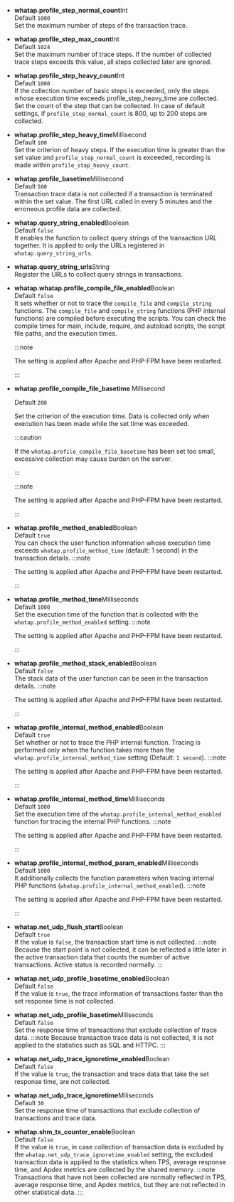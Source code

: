 -   **whatap.profile_step_normal_count**<span class='type'>Int</span><br/>
      Default `1000`<br/>
      Set the maximum number of steps of the transaction trace.

-   **whatap.profile_step_max_count**<span class='type'>Int</span><br/>
      Default `1024`<br/>
      Set the maximum number of trace steps. If the number of collected trace steps exceeds this value, all steps collected later are ignored.

-   **whatap.profile_step_heavy_count**<span class='type'>Int</span><br/>
      Default `1000`<br/>
      If the collection number of basic steps is exceeded, only the steps whose execution time exceeds profile_step_heavy_time are collected. Set the count of the step that can be collected. In case of default settings, if `profile_step_normal_count` is 800, up to 200 steps are collected.

<!-- 문장 부자연스러움 -->

-   **whatap.profile_step_heavy_time**<span class='type'>Millisecond</span><br/>
      Default `100`<br/>
      Set the criterion of heavy steps. If the execution time is greater than the set value and `profile_step_normal_count` is exceeded, recording is made within `profile_step_heavy_count`.

-   **whatap.profile_basetime**<span class='type'>Millisecond</span><br/>
      Default `500`<br/>
      Transaction trace data is not collected if a transaction is terminated within the set value. The first URL called in every 5 minutes and the erroneous profile data are collected.

-   **whatap.query_string_enabled**<span class='type'>Boolean</span><br/>
      Default `false`<br/>
      It enables the function to collect query strings of the transaction URL together. It is applied to only the URLs registered in `whatap.query_string_urls`.

-   **whatap.query_string_urls**<span class='type'>String</span><br/>
      Register the URLs to collect query strings in transactions.

-   **whatap.whatap.profile_compile_file_enabled**<span class='type'>Boolean</span><br/>
        Default `false`<br/>
        It sets whether or not to trace the `compile_file` and `compile_string` functions. The `compile_file` and `compile_string` functions (PHP internal functions) are compiled before executing the scripts. You can check the compile times for main, include, require, and autoload scripts, the script file paths, and the execution times.
        
    :::note

    The setting is applied after Apache and PHP-FPM have been restarted.

    :::

- **whatap.profile_compile_file_basetime** <span class='type'>Millisecond</span>

  Default `200`

  Set the criterion of the execution time. Data is collected only when execution has been made while the set time was exceeded.

  :::caution

  If the `whatap.profile_compile_file_basetime` has been set too small, excessive collection may cause burden on the server.
  
  :::

  :::note

  The setting is applied after Apache and PHP-FPM have been restarted.

  :::
 

-   **whatap.profile_method_enabled**<span class='type'>Boolean</span><br/>
        Default `true`<br/>
        You can check the user function information whose execution time exceeds `whatap.profile_method_time` (default: 1 second) in the transaction details.
    :::note

    The setting is applied after Apache and PHP-FPM have been restarted.

    :::

-   **whatap.profile_method_time**<span class='type'>Milliseconds</span><br/>
        Default `1000`<br/>
        Set the execution time of the function that is collected with the `whatap.profile_method_enabled` setting. 
    :::note

    The setting is applied after Apache and PHP-FPM have been restarted.

    :::

-   **whatap.profile_method_stack_enabled**<span class='type'>Boolean</span><br/>
        Default `false`<br/>
        The stack data of the user function can be seen in the transaction details.
    :::note

    The setting is applied after Apache and PHP-FPM have been restarted.

    :::

-   **whatap.profile_internal_method_enabled**<span class='type'>Boolean</span><br/>
        Default `true`<br/>
        Set whether or not to trace the PHP internal function. Tracing is performed only when the function takes more than the `whatap.profile_internal_method_time` setting (Default: `1 second`). 
    :::note

    The setting is applied after Apache and PHP-FPM have been restarted.

    :::

<!-- 두 개가 어떻게 다른지? 0309 수정완-->

-   **whatap.profile_internal_method_time**<span class='type'>Milliseconds</span><br/>
        Default `1000`<br/>
        Set the execution time of the `whatap.profile_internal_method_enabled` function for tracing the internal PHP functions. 
    :::note

    The setting is applied after Apache and PHP-FPM have been restarted.

    :::

-   **whatap.profile_internal_method_param_enabled**<span class='type'>Milliseconds</span><br/>
        Default `1000`<br/>
        It additionally collects the function parameters when tracing internal PHP functions (`whatap.profile_internal_method_enabled`).
    :::note

    The setting is applied after Apache and PHP-FPM have been restarted.

    :::

-   **whatap.net_udp_flush_start**<span class='type'>Boolean</span><br/>
        Default `true`<br/>
        If the value is `false`, the transaction start time is not collected.
    :::note
    Because the start point is not collected, it can be reflected a little later in the active transaction data that counts the number of active transactions. Active status is recorded normally.
    :::

-   **whatap.net_udp_profile_basetime_enabled**<span class='type'>Boolean</span><br/>
      Default `false`<br/>
      If the value is `true`, the trace information of transactions faster than the set response time is not collected.

-   **whatap.net_udp_profile_basetime**<span class='type'>Miliseconds</span><br/>
        Default `false`<br/>
        Set the response time of transactions that exclude collection of trace data.
    :::note
    Because transaction trace data is not collected, it is not applied to the statistics such as SQL and HTTPC.
    :::

-   **whatap.net_udp_trace_ignoretime_enabled**<span class='type'>Boolean</span><br/>
      Default `false`<br/>
      If the value is `true`, the transaction and trace data that take the set response time, are not collected.

-   **whatap.net_udp_trace_ignoretime**<span class='type'>Miliseconds</span><br/>
      Default `30`<br/>
      Set the response time of transactions that exclude collection of transactions and trace data.

-   **whatap.shm_tx_counter_enable**<span class='type'>Boolean</span><br/>
        Default `false`<br/>
        If the value is `true`, in case collection of transaction data is excluded by the `whatap.net_udp_trace_ignoretime_enabled` setting, the excluded transaction data is applied to the statistics when TPS, average response time, and Apdex metrics are collected by the shared memory.
    :::note
    Transactions that have not been collected are normally reflected in TPS, average response time, and Apdex metrics, but they are not reflected in other statistical data.
    :::
